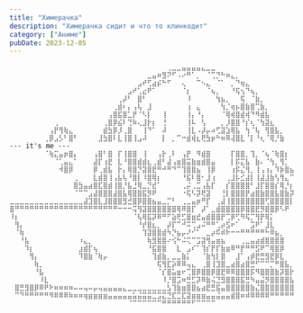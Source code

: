 ```yaml
---
title: "Химерачка"
description: "Химерачка сидит и что то клинкодит"
category: ["Аниме"]
pubDate: 2023-12-05
---
```


```
⠀⠀⠀⠀⠀⠀⠀⠀⠀⠀⠀⠀⠀⠀⠀⠀⠀⠀⠀⠀⠀⠀⠀⠀⠀⠀⠀⠀⠀⠀⠀⠀⢀⣀⣀⣤⣤⣤⣤⣄⣀⣀⠀⠀⠀⠀⠀⠀⠀⠀⠀⠀⠀⠀⠀⠀⠀⠀⠀⠀⠀⠀⠀⠀⠀
⠀⠀⠀⠀⠀⠀⠀⠀⠀⠀⠀⠀⠀⠀⠀⠀⠀⠀⠀⠀⠀⠀⠀⠀⠀⠀⠀⠀⣀⣤⠶⣻⠝⠋⠠⠔⠛⠁⡀⠀⠈⢉⡙⠓⠶⣄⡀⠀⠀⠀⠀⠀⠀⠀⠀⠀⠀⠀⠀⠀⠀⠀⠀⠀⠀
⠀⠀⠀⠀⠀⠀⠀⠀⠀⠀⠀⠀⠀⠀⠀⠀⠀⠀⠀⠀⠀⠀⠀⠀⠀⠀⣠⠞⢋⣴⡮⠓⠋⠀⠀⢄⠀⠀⠉⠢⣄⠀⠈⠁⠀⡀⠙⢶⣄⠀⠀⠀⠀⠀⠀⠀⠀⠀⠀⠀⠀⠀⠀⠀⠀
⠀⠀⠀⠀⠀⠀⠀⠀⠀⠀⠀⠀⠀⠀⠀⠀⠀⠀⠀⠀⠀⠀⠀⠀⣠⠞⢁⣔⠟⠁⠀⠀⠀⠀⠀⠈⡆⠀⠀⠀⠈⢦⡀⠀⠀⠘⢯⢢⠙⢦⡀⠀⠀⠀⠀⠀⠀⠀⠀⠀⠀⠀⠀⠀⠀
⠀⠀⠀⠀⠀⠀⠀⠀⠀⠀⠀⠀⠀⠀⠀⠀⠀⠀⠀⠀⠀⠀⢀⡼⠃⠀⣿⠃⠀⠀⠀⠀⠀⠀⠀⠀⠸⠀⠀⠀⠀⠀⢳⣦⡀⠀⠀⢯⠀⠈⣷⡀⠀⠀⠀⠀⠀⠀⠀⠀⠀⠀⠀⠀⠀
⠀⠀⠀⠀⠀⠀⠀⠀⠀⠀⠀⠀⠀⠀⠀⠀⠀⠀⠀⠀⠀⢀⣾⠆⡄⢠⢧⠀⣸⠀⠀⠀⠀⠀⠀⠀⢰⠀⣄⠀⠀⠀⠀⢳⡈⢶⡦⣿⣷⣿⢉⣷⡀⠀⠀⠀⠀⠀⠀⠀⠀⠀⠀⠀⠀
⠀⠀⠀⠀⠀⠀⠀⠀⠀⠀⠀⠀⠀⠀⠀⠀⠀⠀⠀⠀⢠⣿⣯⣿⣁⡟⠈⠣⡇⠀⠀⢸⠀⠀⠀⠀⢸⡄⠘⡄⠀⠀⠀⠈⢿⢾⣿⣾⢾⠙⠻⣾⣧⠀⠀⠀⠀⠀⠀⠀⠀⠀⠀⠀⠀
⠀⠀⠀⠀⠀⠀⠀⠀⠀⢀⠀⠀⠀⠀⠀⠀⠀⠀⠀⢀⣿⡿⣮⠇⢙⠷⢄⣸⡗⡆⠀⢘⠀⠀⠀⠀⢸⠧⠀⢣⠀⠀⠀⡀⡸⣿⣿⠘⡎⢆⠈⢳⣽⣆⠀⠀⠀⠀⠀⠀⠀⠀⠀⠀⠀
⠀⠀⠀⠀⠀⠀⠀⠀⢠⡟⢻⢷⣄⠀⠀⠀⠀⠀⠀⣾⣳⡿⡸⢀⣿⠀⠀⢸⠙⠁⠀⠼⠀⠀⠀⠀⢸⣇⠠⡼⡤⠴⢋⣽⣱⢿⣧⠀⢳⠈⢧⠀⢻⣿⣧⡀⠀⠀⠀⠀⠀⠀⠀⠀⠀
⠀⠀⠀⠀⠀⠀⠀⢀⡿⣠⡣⠃⣿⠃⠀⠀⠀⠀⣸⣳⣿⠇⣇⢸⣿⢸⣠⠼⠀⠀⠀⡇⠀⡀⠉⠒⣾⢾⣆⢟⣳⡶⠓⠶⠿⢼⣿⣇⠈⡇⠘⢆⠈⢿⡘⣷⠀⠀⠀⠀⠀⠀⠀⠀⠀<---- it's me ---
⠀⠀⠀⠀⠀⠀⠀⠈⢷⣍⣤⡶⣿⡄⠀⠀⠀⢠⣿⠃⣿⠀⡏⢸⣿⣿⠀⢸⠀⠀⢠⡗⢀⠇⠀⢠⡟⠀⠻⣾⣿⠀⠀⠀⠀⡏⣿⣿⡀⢹⡀⠈⢦⠈⢷⣿⡆⠀⠀⠀⠀⠀⠀⠀⠀
⠀⠀⠀⠀⠀⠀⠀⠀⠀⠈⢁⣤⣄⠁⠀⠀⠀⣼⡏⢰⣟⠀⣇⠘⣿⣿⣾⣾⣆⢀⣾⠃⣼⢠⣶⣿⣭⣷⣶⣾⣿⣤⠀⠀⠀⡇⡯⣍⣧⠀⣷⠄⠈⢳⡀⢻⡁⠀⠀⠀⠀⠀⠀⠀⠀
⠀⠀⠀⠀⠀⠀⠀⠀⠀⠀⠺⣿⡿⠀⠀⠀⠀⡿⢀⣾⣧⠀⡗⡄⢿⣿⡙⣽⣿⣟⠛⠚⠛⠙⠉⢹⣿⣿⣦⠀⢸⡿⠀⠀⠀⢰⡯⣌⢻⡀⢸⢠⢰⡄⠹⡷⣿⣦⣤⠤⣶⡇⠀⠀⠀
⠀⠀⠀⠀⠀⠀⠀⠀⠀⠀⠀⠀⠀⢀⠀⠀⠀⣇⣾⣿⢸⢠⣧⢧⠘⣿⡇⠸⣿⢿⡆⠀⠀⠀⠀⠘⣯⠇⣿⠂⣸⢰⠀⠀⢀⣸⡧⣊⣼⡇⢸⣼⣸⣷⢣⢻⣄⠉⠙⠛⠉⠀⠀⠀⠀
⠀⠀⠀⠀⠀⠀⠀⠀⠀⠀⠀⠀⠀⣿⣳⣤⣴⣿⣏⣿⣾⢸⣿⡘⣧⣘⢿⣀⡙⣞⠁⠀⠀⠀⠀⢀⡬⢀⣉⢠⣧⡏⠀⠀⡎⣿⣿⣿⣿⠃⣸⡏⣿⣿⡎⢿⡘⡆⠀⠀⠀⠀⠀⠀⠀
⠀⠀⠀⠀⠀⠀⠀⠀⠀⠀⠀⠀⠀⠈⠉⠉⣠⣼⣿⣿⣿⣼⣿⣧⢿⣿⣿⣯⡻⠟⠀⠀⠀⠀⠀⠐⢯⠣⡽⢟⣽⠀⠀⢘⡇⣿⣿⣿⡟⣴⣿⣷⣿⣿⣧⣿⣷⡽⠀⠀⠀⠀⠀⠀⠀
⣀⣀⣀⣀⣀⣀⣀⣀⣀⣀⣀⣀⣀⣀⣀⣼⣹⣿⣇⣸⣿⣿⣿⣻⣚⣿⡿⣿⣿⣦⣤⣀⡉⠃⠀⢀⣀⣤⡶⠛⡏⠀⢀⣼⢸⣿⣿⣿⣿⣿⣿⣿⢋⣿⣿⣿⣿⡇⠀⠀⠀⠀⠀⠀⠀
⣿⠛⠛⠛⠛⠛⠛⠛⠛⠛⠛⠛⠛⠛⠛⠛⠛⠛⠛⠛⠛⠛⠒⠒⠒⢭⢻⣽⣿⣿⣿⣿⣿⣿⢿⠿⣿⡏⠀⡼⠁⣀⣾⣿⣿⣿⣿⡿⣿⣿⣟⡻⣿⣿⡿⠣⠟⠀⠀⠀⠀⠀⠀⠀⠀
⠸⡆⠀⠀⠀⠀⠀⠀⠀⠀⠀⠀⠀⠀⠀⠀⠀⠀⠀⠀⠀⠀⠀⠀⠀⠈⢧⢿⣯⡽⠿⠛⠋⣵⢟⣋⣿⣶⣞⣤⣾⣿⣿⡟⢉⡿⢋⠻⢯⡉⢻⡟⢿⡅⠀⠀⠀⠀⠀⠀⠀⠀⠀⠀⠀
⠀⢻⡄⠀⠀⠀⠀⠀⠀⠀⠀⠀⠀⠀⠀⠀⠀⠀⠀⠀⠀⠀⠀⠀⠀⠀⠘⡞⣿⣆⡀⠀⡼⡏⠉⠚⠭⢉⣠⠬⠛⠛⢁⡴⣫⠖⠁⠀⠀⣩⠟⠁⣸⣇⠀⠀⠀⠀⠀⠀⠀⠀⠀⠀⠀
⠀⠈⢷⠀⠀⠀⠀⠀⠀⠀⠀⠀⠀⠀⠀⠀⠀⠀⠀⠀⠀⠀⠀⠀⠀⠀⠀⢹⣽⣿⣿⣾⠳⡙⣦⡤⠜⠊⠁⠀⣀⡴⠯⠾⠗⠒⠒⠛⠛⠛⠛⠛⠓⠿⣦⡀⠀⠀⠀⠀⠀⠀⠀⠀⠀
⠀⠀⠘⣧⠀⠀⠀⠀⠀⠀⠀⠀⠀⠀⠰⣄⡀⠀⠀⠀⠀⠀⠀⠀⠀⠀⠀⠀⢷⣻⣿⣿⠔⢪⠓⠬⢍⠉⣩⣽⢻⣤⣶⣦⠀⠀⠀⢀⣀⣤⣴⣾⣿⣿⣿⣿⠀⠀⠀⠀⠀⠀⠀⠀⠀
⠀⠀⠀⠹⡆⠀⠀⠀⠀⠀⠀⠀⠀⠀⣰⣾⡏⢦⠀⠀⠀⠀⠀⠀⠀⠀⠀⠀⠘⣯⣿⣿⠀⠀⣇⠀⣠⠎⠁⢹⡎⡟⡏⣷⣶⠿⠛⡟⠛⠛⣫⠟⠉⢿⣿⡿⠀⠀⠀⠀⠀⠀⠀⠀⠀
⠀⠀⠀⠀⢻⡄⠀⠀⠀⠀⠀⠀⠀⠀⠹⣿⣷⠈⢷⡤⠀⠀⠀⠀⠀⠀⠀⠀⠀⢹⣾⣷⡀⣀⣀⣷⡅⠀⠀⠈⣷⢳⡇⣿⠀⠀⣸⠁⢠⡾⣟⣛⣻⣟⡿⣇⠀⠀⠀⠀⠀⠀⠀⠀⠀
⠀⠀⠀⠀⠀⢷⡀⠀⠀⠀⠀⠀⠀⠀⠀⠀⠀⠀⠀⠀⠀⠀⠀⠀⠀⠀⠀⠀⠀⠀⢯⢻⣏⡵⠿⠿⢤⣄⠀⢀⣿⢸⣹⣿⣀⣴⣿⣴⣿⣛⠋⠉⠉⡉⠛⣿⣧⡀⠀⠀⠀⠀⠀⠀⠀
⠀⠀⠀⠀⠀⠘⣧⠀⠀⠀⠀⠀⠀⠀⠀⠀⠀⠀⠀⠀⠀⠀⠀⠀⠀⠀⠀⠀⠀⠀⠈⡎⣿⣥⣶⠖⢉⣿⡿⣿⣿⡿⣿⣟⠿⠿⣿⣿⣿⡯⠻⣿⣿⣿⣷⡽⣿⡗⠀⠀⠀⠀⠀⠀⠀
⠀⠀⠀⠀⠀⠀⠸⣇⠀⠀⠀⠀⠀⠀⠀⠀⠀⠀⠀⠀⠀⠀⠀⠀⠀⠀⠀⠀⠀⠀⠀⠸⡘⣿⣩⠶⣛⣋⡽⠿⣷⢬⣙⣻⣿⣿⣿⣯⣛⠳⣤⣬⡻⣿⣿⣿⣿⣧⠀⠀⠀⠀⠀⠀⠀
⠀⣿⣛⣻⣿⡿⠿⠟⠗⠶⠶⠶⠶⠤⠤⢤⠤⡤⢤⣤⣤⣤⣤⣄⣀⣀⣀⣀⣀⣀⣀⣀⣣⢹⣷⣶⣿⣿⣦⣴⣟⣛⣯⣤⣿⣿⣿⣿⣿⣷⣌⣿⣿⣿⣿⣿⣿⣿⣤⣤⣤⣤⣤⣤⣄
⠀⠉⠙⠛⠛⠛⠛⠛⠻⠿⠿⠿⠷⠶⠶⢶⣶⣶⣶⣶⣤⣤⣤⣤⣤⣥⣬⣭⣭⣉⣩⣍⣙⣏⣉⣏⣽⣶⣶⣶⣤⣤⣬⣤⣤⣾⣿⠶⠾⠿⠿⠿⠿⠛⠛⠛⠛⠛⠛⠛⠛⠛⠛⠛⠃
⠀⠀⠀⠀⠀⠀⠀⠀⠀⠀⠀⠀⠀⠀⠀⠀⠀⠀⠀⠀⠀⠀⠀⠀⠈⠉⠉⠉⠉⠉⠉⠛⠛⠛⠛⠛⠛⠋⠉⠉⠉⠉⠀⠀⠀⠀⠀⠀⠀⠀⠀⠀⠀⠀⠀⠀⠀⠀⠀⠀⠀⠀⠀⠀⠀
```
